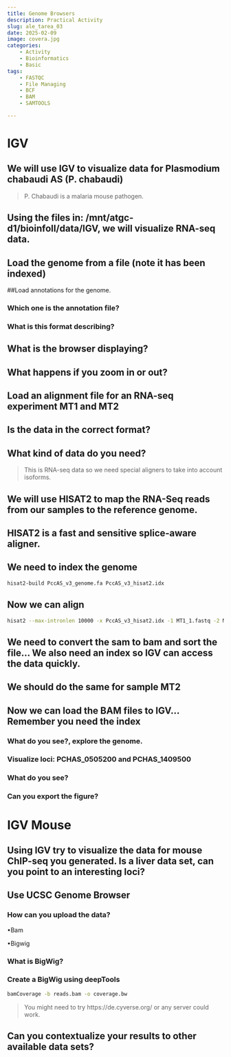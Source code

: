 ```yaml
---
title: Genome Browsers
description: Practical Activity
slug: ale_tarea_03
date: 2025-02-09 
image: covera.jpg
categories:
    - Activity
    - Bioinformatics
    - Basic
tags:
    - FASTQC
    - File Managing
    - BCF
    - BAM
    - SAMTOOLS

---
```


# IGV

## We will use IGV to visualize data for Plasmodium chabaudi AS (P. chabaudi)


> P. Chabaudi is a malaria mouse pathogen.


## Using the files in: /mnt/atgc-d1/bioinfoII/data/IGV, we will visualize RNA-seq data.

## Load the genome from a file (note it has been indexed)

##Load annotations for the genome.

### Which one is the annotation file?

### What is this format describing?

## What is the browser displaying?

## What happens if you zoom in or out?

## Load an alignment file for an RNA-seq experiment MT1 and MT2

## Is the data in the correct format?


## What kind of data do you need?

> This is RNA-seq data so we need special aligners to take into account isoforms.

## We will use HISAT2 to map the RNA-Seq reads from our samples to the reference genome.

## HISAT2 is a fast and sensitive splice-aware aligner.

## We need to index the genome

```bash
hisat2-build PccAS_v3_genome.fa PccAS_v3_hisat2.idx
```


## Now we can align

```bash
hisat2 --max-intronlen 10000 -x PccAS_v3_hisat2.idx -1 MT1_1.fastq -2 MT1_2.fastq -S MT1.sam
```

## We need to convert the sam to bam and sort the file… We also need an index so IGV can access the data quickly.

## We should do the same for sample MT2

## Now we can load the BAM files to IGV... Remember you need the index

### What do you see?, explore the genome.

### Visualize loci: PCHAS_0505200 and PCHAS_1409500

### What do you see?

### Can you export the figure? 

# IGV Mouse

## Using IGV try to visualize the data for mouse ChIP-seq you generated. Is a liver data set, can you point to an interesting loci?

## Use UCSC Genome Browser

### How can you upload the data?

•Bam

•Bigwig

### What is BigWig?


### Create a BigWig using deepTools

```bash
bamCoverage -b reads.bam -o coverage.bw
```

> You might need to try https://de.cyverse.org/ or any server could work.

## Can you contextualize your results to other available data sets?